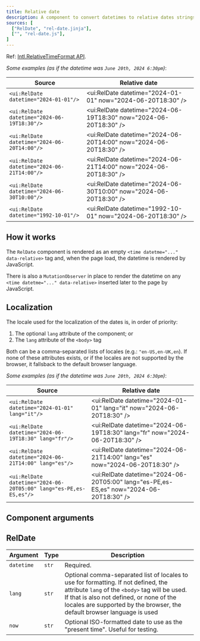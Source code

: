 ```yaml
---
title: Relative date
description: A component to convert datetimes to relative dates strings, such as "a minute ago", "in 2 hours", "yesterday", "3 months ago", etc. using JavaScript's Intl.RelativeTimeFormat API.
sources: [
  ["RelDate", "rel-date.jinja"],
  ["", "rel-date.js"],
]
---
```


Ref: <a class="link" href="https://developer.mozilla.org/en-US/docs/Web/JavaScript/Reference/Global_Objects/Intl/RelativeTimeFormat" target="_blank">Intl.RelativeTimeFormat API</a>.

*Some examples (as if the datetime was `June 20th, 2024 6:30pm`)*:

| Source                                                         | Relative date
| ---------------------------------------------------------------| --------------
`<ui:RelDate datetime="2024-01-01"/>` | <ui:RelDate datetime="2024-01-01" now="2024-06-20T18:30" />
`<ui:RelDate datetime="2024-06-19T18:30"/>` | <ui:RelDate datetime="2024-06-19T18:30" now="2024-06-20T18:30" />
`<ui:RelDate datetime="2024-06-20T14:00"/>` | <ui:RelDate datetime="2024-06-20T14:00" now="2024-06-20T18:30" />
`<ui:RelDate datetime="2024-06-21T14:00"/>` | <ui:RelDate datetime="2024-06-21T14:00" now="2024-06-20T18:30" />
`<ui:RelDate datetime="2024-06-30T10:00"/>` | <ui:RelDate datetime="2024-06-30T10:00" now="2024-06-20T18:30" />
`<ui:RelDate datetime="1992-10-01"/>` | <ui:RelDate datetime="1992-10-01" now="2024-06-20T18:30" />


## How it works

The `RelDate` component is rendered as an empty `<time datetme="..." data-relative>` tag and, when the page load, the datetime is rendered by JavaScript.

There is also a `MutationObserver` in place to render the datetime on any `<time datetme="..." data-relative>` inserted later to the page by JavaScript.


## Localization

The locale used for the localization of the dates is, in order of priority:

1. The optional `lang` attribute of the component; or
2. The `lang` attribute of the `<body>` tag

Both can be a comma-separated lists of locales (e.g.: `"en-US,en-UK,en`). If none of these attributes exists, or if the locales are not supported by the browser, it fallsback to the default browser language.

*Some examples (as if the datetime was `June 20th, 2024 6:30pm`)*:

| Source                                                         | Relative date
| ---------------------------------------------------------------| --------------
| `<ui:RelDate datetime="2024-01-01" lang="it"/>`                   | <ui:RelDate datetime="2024-01-01" lang="it" now="2024-06-20T18:30" />
| `<ui:RelDate datetime="2024-06-19T18:30" lang="fr"/>`             | <ui:RelDate datetime="2024-06-19T18:30" lang="fr" now="2024-06-20T18:30" />
| `<ui:RelDate datetime="2024-06-21T14:00" lang="es"/>`             | <ui:RelDate datetime="2024-06-21T14:00" lang="es" now="2024-06-20T18:30" />
| `<ui:RelDate datetime="2024-06-20T05:00" lang="es-PE,es-ES,es"/>` | <ui:RelDate datetime="2024-06-20T05:00" lang="es-PE,es-ES,es" now="2024-06-20T18:30" />


## Component arguments

## RelDate

| Argument   | Type  | Description
| -----------| ----- | --------------
| `datetime` | `str` | Required.
| `lang`     | `str` | Optional comma-separated list of locales to use for formatting. If not defined, the attribute `lang` of the `<body>` tag will be used. If that is also not defined, or none of the locales are supported by the browser, the default browser language is used
| `now`      | `str` | Optional ISO-formatted date to use as the "present time". Useful for testing.
